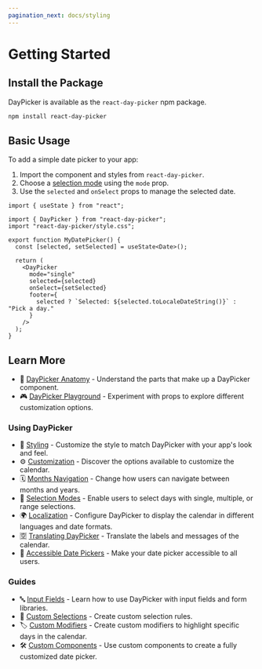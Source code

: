 ```yaml
---
pagination_next: docs/styling
---
```


# Getting Started

## Install the Package

DayPicker is available as the `react-day-picker` npm package.

```bash npm2yarn
npm install react-day-picker
```

## Basic Usage

To add a simple date picker to your app:

1. Import the component and styles from `react-day-picker`.
2. Choose a [selection mode](./docs/selection-modes) using the `mode` prop.
3. Use the `selected` and `onSelect` props to manage the selected date.

```tsx
import { useState } from "react";

import { DayPicker } from "react-day-picker";
import "react-day-picker/style.css";

export function MyDatePicker() {
  const [selected, setSelected] = useState<Date>();

  return (
    <DayPicker
      mode="single"
      selected={selected}
      onSelect={setSelected}
      footer={
        selected ? `Selected: ${selected.toLocaleDateString()}` : "Pick a day."
      }
    />
  );
}
```

<BrowserWindow>
  <Examples.Start />
</BrowserWindow>

## Learn More

- 📘 [DayPicker Anatomy](./docs/anatomy.mdx) - Understand the parts that make up a DayPicker component.
- 🎮 [DayPicker Playground](/playground) - Experiment with props to explore different customization options.

### Using DayPicker

- 🎨 [Styling](./docs/styling.mdx) - Customize the style to match DayPicker with your app's look and feel.
- ⚙️ [Customization](./docs/customization.mdx) - Discover the options available to customize the calendar.
- 🗓 [Months Navigation](./docs/navigation.mdx) - Change how users can navigate between months and years.
- 📅 [Selection Modes](./docs/selection-modes.mdx) - Enable users to select days with single, multiple, or range selections.
- 🌍 [Localization](./docs/localization.mdx) - Configure DayPicker to display the calendar in different languages and date formats.
- 🈳 [Translating DayPicker](./docs/translation.mdx) - Translate the labels and messages of the calendar.
- 🦮 [Accessible Date Pickers](./docs/accessibility.mdx) - Make your date picker accessible to all users.

### Guides

- 🔤 [Input Fields](./guides/input-fields) - Learn how to use DayPicker with input fields and form libraries.
- 📏 [Custom Selections](./guides/custom-selections) - Create custom selection rules.
- 🏷️ [Custom Modifiers](./guides/custom-modifiers) - Create custom modifiers to highlight specific days in the calendar.
- 🛠 [Custom Components](./guides/custom-components) - Use custom components to create a fully customized date picker.
